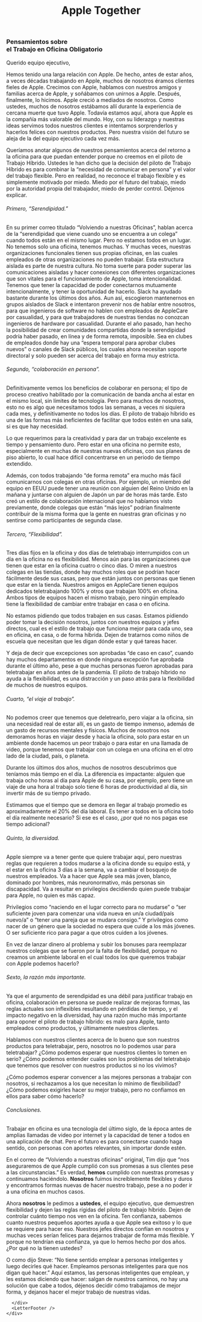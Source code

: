 
<div className={styles.container}>
  <Head>
    <title>Apple Together: Thoughts on Office-Bound Work</title>
    <link rel="icon" href="/favicon.png" />
  </Head>
  <header>
    <Link passHref href="/">
      <h1 className={styles.logo}>
        <Logo />
        <span>Apple Together</span>
      </h1>
    </Link>
  </header>
  <main className={styles.main}>
    <div className={styles.content}>
      <div className={styles.rwaletter}>
          
          
<LetterLanguages/>

### Pensamientos sobre <br/> el Trabajo en Oficina Obligatorio

Querido equipo ejecutivo,

Hemos tenido una larga relación con Apple. De hecho, antes de estar años, a veces décadas trabajando en Apple, muchos de nosotros éramos clientes fieles de Apple. Crecimos con Apple, hablamos con nuestros amigos y familias acerca de Apple, y soñábamos con unirnos a Apple. Después, finalmente, lo hicimos. Apple creció a mediados de nosotros. Como ustedes, muchos de nosotros estábamos allí durante la experiencia de cercana muerte que tuvo Apple. Todavía estamos aquí, ahora que Apple es la compañía más valorable del mundo. Hoy, con su liderazgo y nuestras ideas servimos todos nuestros clientes e intentamos sorprenderlos y hacerlos felices con nuestros productos. Pero nuestra visión del futuro se aleja de la del equipo ejecutivo cada vez más. 

Queríamos anotar algunos de nuestros pensamientos acerca del retorno a la oficina para que puedan entender porque no creemos en el piloto de Trabajo Híbrido. Ustedes le han dicho que la decisión del piloto de Trabajo Híbrido es para combinar la “necesidad de comunicar en persona” y el valor del trabajo flexible. Pero en realidad, no reconoce el trabajo flexible y es simplemente motivado por miedo. Miedo por el futuro del trabajo, miedo por la autoridad propia del trabajador, miedo de perder control. Déjenos explicar. 

###### Primero, “Serendipidad.” 

En su primer correo titulado “Volviendo a nuestras Oficinas”, hablan acerca de la “serendipidad que viene cuando uno se encuentra a un colega” cuando todos están en el mismo lugar. Pero no estamos todos en un lugar. No tenemos solo una oficina, tenemos muchas. Y muchas veces, nuestras organizaciones funcionales tienen sus propias oficinas, en las cuales empleados de otras organizaciones no pueden trabajar. Esta estructura aislada es parte de nuestra cultura. No toma suerte para poder superar las comunicaciones aisladas y hacer conexiones con diferentes organizaciones que son vitales para el funcionamiento de Apple, toma intencionalidad. Tenemos que tener la capacidad de poder conectarnos mutuamente intencionalmente, y tener la oportunidad de hacerlo. 
Slack ha ayudado bastante durante los últimos dos años. Aun así, escogieron mantenernos en grupos aislados de Slack e intentaron prevenir nos de hablar entre nosotros, para que ingenieros de software no hablen con empleados de AppleCare por casualidad, y para que trabajadores de nuestras tiendas no conozcan ingenieros de hardware por casualidad. Durante el año pasado, han hecho la posibilidad de crear comunidades compartidas donde la serendipidad podría haber pasado, en línea y de forma remota, imposible. Sea en clubes de empleados donde hay una “espera temporal para aprobar clubes nuevos” o canales de Slack públicos, los cuales ahora necesitan soporte directoral y solo pueden ser acerca del trabajo en forma muy estricta. 

###### Segundo, “colaboración en persona”.

Definitivamente vemos los beneficios de colaborar en persona; el tipo de proceso creativo habilitado por la comunicación de banda ancha al estar en el mismo local, sin límites de tecnología. Pero para muchos de nosotros, esto no es algo que necesitamos todos las semanas, a veces ni siquiera cada mes, y definitivamente no todos los días. El piloto de trabajo híbrido es una de las formas más ineficientes de facilitar que todos estén en una sala, si es que hay necesidad.

Lo que requerimos para la creatividad y para dar un trabajo excelente es tiempo y pensamiento duro. Pero estar en una oficina no permite esto, especialmente en muchas de nuestras nuevas oficinas, con sus planes de piso abierto, lo cual hace difícil concentrarse en un periodo de tiempo extendido. 

Además, con todos trabajando “de forma remota” era mucho más fácil comunicarnos con colegas en otras oficinas. Por ejemplo, un miembro del equipo en EEUU puede tener una reunión con alguien del Reino Unido en la mañana y juntarse con alguien de Japón un par de horas más tarde. Esto creó un estilo de colaboración internacional que no habíamos visto previamente, donde colegas que están “más lejos” podrían finalmente contribuir de la misma forma que la gente en nuestras gran oficinas y no sentirse como participantes de segunda clase. 

###### Tercero, “Flexibilidad”.

Tres días fijos en la oficina y dos días de teletrabajo interrumpidos con un día en la oficina no es flexibilidad. Menos aún para las organizaciones que tienen que estar en la oficina cuatro o cinco días. O miren a nuestros colegas en las tiendas, donde hay muchos roles que se podrían hacer fácilmente desde sus casas, pero que están juntos con personas que tienen que estar en la tienda. Nuestros amigos en AppleCare tienen equipos dedicados teletrabajando 100% y otros que trabajan 100% en oficina. Ambos tipos de equipos hacen el mismo trabajo, pero ningún empleado tiene la flexibilidad de cambiar entre trabajar en casa o en oficina.

No estamos pidiendo que todos trabajen en sus casas. Estamos pidiendo poder tomar la decisión nosotros, juntos con nuestros equipos y jefes directos, cual es el estilo de trabajo que funciona mejor para cada uno, sea en oficina, en casa, o de forma híbrida. Dejen de tratarnos como niños de escuela que necesitan que les digan dónde estar y qué tareas hacer.

Y deja de decir que excepciones son aprobadas “de caso en caso”, cuando hay muchos departamentos en donde ninguna excepción fue aprobada durante el último año, pese a que muchas personas fueron aprobadas para teletrabajar en años antes de la pandemia. El piloto de trabajo híbrido no ayuda a la flexibilidad, es una distracción y un paso atrás para la flexibilidad de muchos de nuestros equipos. 

###### Cuarto, “el viaje al trabajo”.

No podemos creer que tenemos que deletrearlo, pero viajar a la oficina, sin una necesidad real de estar allí, es un gasto de tiempo inmenso, además de un gasto de recursos mentales y físicos. Muchos de nosotros nos demoramos horas en viajar desde y hacia la oficina, solo para estar en un ambiente donde hacemos un peor trabajo o para estar en una llamada de video, porque tenemos que trabajar con un colega en una oficina en el otro lado de la ciudad, país, o planeta. 

Durante los últimos dos años, muchos de nosotros descubrimos que teníamos más tiempo en el día. La diferencia es impactante: alguien que trabaja ocho horas al día para Apple de su casa, por ejemplo, pero tiene un viaje de una hora al trabajo solo tiene 6 horas de productividad al día, sin invertir más de su tiempo privado.

Estimamos que el tiempo que se demora en llegar al trabajo promedio es aproximadamente el 20% del día laboral. Es tener a todos en la oficina todo el día realmente necesario? Si ese es el caso, ¿por qué no nos pagas ese tiempo adicional?

###### Quinto, la diversidad.

Apple siempre va a tener gente que quiere trabajar aquí, pero nuestras reglas que requieren a todos mudarse a la oficina donde su equipo está, y el estar en la oficina 3 días a la semana, va a cambiar el bosquejo de nuestros empleados. Va a hacer que Apple sea más joven, blanco, dominado por hombres, más neuronormativo, más personas sin discapacidad. Va a resultar en privilegios decidiendo quien puede trabajar para Apple, no quien es más capaz.

Privilegios como “naciendo en el lugar correcto para no mudarse” o “ser suficiente joven para comenzar una vida nueva en un/a ciudad/país nuevo/a” o “tener una pareja que se mudara consigo.” Y privilegios como nacer de un género que la sociedad no espera que cuide a los más jóvenes. O ser suficiente rico para pagar a que otros cuiden a los jóvenes. 

En vez de lanzar dinero al problema y subir los bonuses para reemplazar nuestros colegas que se fueron por la falta de flexibilidad, porque no creamos un ambiente laboral en el cual todos los que queremos trabajar con Apple podemos hacerlo?

###### Sexto, la razón más importante.

Ya que el argumento de serendipidad es una débil para justificar trabajo en oficina, colaboración en persona se puede realizar de mejoras formas, las reglas actuales son inflexibles resultando en pérdidas de tiempo, y el impacto negativo en la diversidad, hay una razón mucho más importante para oponer el piloto de trabajo híbrido: es malo para Apple, tanto empleados como productos, y últimamente nuestros clientes.

Hablamos con nuestros clientes acerca de lo bueno que son nuestros productos para teletrabajar, pero, nosotros no lo podemos usar para teletrabajar? ¿Cómo podemos esperar que nuestros clientes lo tomen en serio? ¿Cómo podemos entender cuales son los problemas del teletrabajo que tenemos que resolver con nuestros productos si no los vivimos?

¿Cómo podemos esperar convencer a las mejores personas a trabajar con nosotros, si rechazamos a los que necesitan lo mínimo de flexibilidad? ¿Cómo podemos exigirles hacer su mejor trabajo, pero no confiamos en ellos para saber cómo hacerlo?

###### Conclusiones.

Trabajar en oficina es una tecnología del último siglo, de la época antes de amplias llamadas de video por internet y la capacidad de tener a todos en una aplicación de chat. Pero el futuro es para conectarse cuando haga sentido, con personas con aportes relevantes, sin importar donde estén.

En el correo de “Volviendo a nuestras oficinas” original, Tim dijo que “nos aseguraremos de que Apple cumplió con sus promesas a sus clientes pese a las circunstancias.” Es verdad, **hemos** cumplido con nuestras promesas y continuamos haciéndolo. **Nosotros** fuimos increíblemente flexibles y duros y encontramos formas nuevas de hacer nuestro trabajo, pese a no poder ir a una oficina en muchos casos.

Ahora **nosotros** le pedimos a **ustedes**, el equipo ejecutivo, que demuestren flexibilidad y dejen las reglas rígidas del piloto de trabajo híbrido. Dejen de controlar cuánto tiempo nos ven en la oficina. Ten confianza, sabemos cuanto nuestros pequeños aportes ayuda a que Apple sea exitoso y lo que se requiere para hacer eso. Nuestros jefes directos confían en nosotros y muchas veces serían felices para dejarnos trabajar de forma más flexible. Y porque no tendrían esa confianza, ya que lo hemos hecho por dos años. ¿Por qué no la tienen ustedes?

O como dijo Steve: “No tiene sentido emplear a personas inteligentes y luego decirles qué hacer. Empleamos personas inteligentes para que nos digan qué hacer.” Aquí estamos, las personas inteligentes que emplean, y les estamos diciendo que hacer: salgan de nuestros caminos, no hay una solución que cabe a todos, déjenos decidir cómo trabajamos de mejor forma, y dejanos hacer el mejor trabajo de nuestras vidas. 
 


      </div>
      <LetterFooter />
    </div>
  </main>
</div>